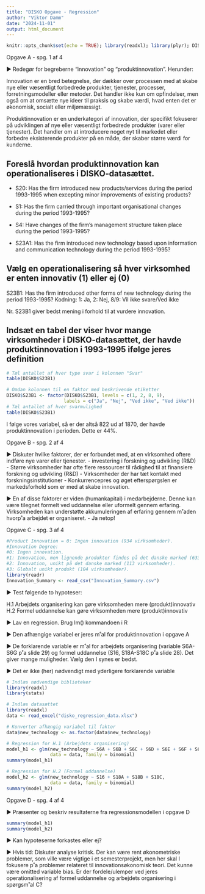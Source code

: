 ```yaml
---
title: "DISKO Opgave - Regression"
author: "Viktor Damm"
date: "2024-11-01"
output: html_document
---
```


```r
knitr::opts_chunk$set(echo = TRUE); library(readxl); library(plyr); DISKO <- read_excel("DISKO_mikro5.xls")
```

Opgave A - spg. 1 af 4

▶ Redegør for begreberne “innovation” og
“produktinnovation”. Herunder: 

Innovation er en bred betegnelse, der dækker over processen med at skabe nye eller væsentligt forbedrede produkter, tjenester, processer, forretningsmodeller eller metoder. Det handler ikke kun om opfindelser, men også om at omsætte nye ideer til praksis og skabe værdi, hvad enten det er økonomisk, socialt eller miljømæssigt.

Produktinnovation er en underkategori af innovation, der specifikt fokuserer på udviklingen af nye eller væsentligt forbedrede produkter (varer eller tjenester). Det handler om at introducere noget nyt til markedet eller forbedre eksisterende produkter på en måde, der skaber større værdi for kunderne.

## Foreslå hvordan produktinnovation kan operationaliseres i DISKO-datasættet.

- S20: Has the firm introduced new products/services
during the period 1993-1995 when excepting minor
improvements of existing products?

- S1: Has the firm carried through important
organisational changes during the period 1993-1995?

- S4: Have changes of the firm’s management structure
taken place during the period 1993-1995?

- S23A1: Has the firm introduced new technology based
upon information and communication technology during
the period 1993-1995?

## Vælg en operationalisering så hver virksomhed er enten innovativ (1) eller ej (0)

S23B1: Has the firm introduced other forms of new
technology during the period 1993-1995?
Kodning: 1: Ja, 2: Nej, 8/9: Vil ikke svare/Ved ikke

Nr. S23B1 giver bedst mening i forhold til at vurdere innovation.  

## Indsæt en tabel der viser hvor mange virksomheder i DISKO-datasættet, der havde produktinnovation i 1993-1995 ifølge jeres definition

```r
# Tæl antallet af hver type svar i kolonnen "Svar"
table(DISKO$S23B1)
```

```r
# Omdan kolonnen til en faktor med beskrivende etiketter
DISKO$S23B1 <- factor(DISKO$S23B1, levels = c(1, 2, 8, 9), 
                     labels = c("Ja", "Nej", "Ved ikke", "Ved ikke"))
# Tæl antallet af hver svarmulighed
table(DISKO$S23B1)
```

I følge vores variabel, så er der altså 822 ud af 1870, der havde produktinnovation i perioden. Dette er 44%. 

Opgave B - spg. 2 af 4

▶ Diskuter hvilke faktorer, der er forbundet med, at en
virksomhed oftere indføre nye varer eller tjenester.
- investering i forskning og udvikling (R&D)
- Større virksomheder har ofte flere ressourcer til rådighed til at finansiere forskning og udvikling (R&D)
- Virksomheder der har tæt kontakt med forskningsinstitutioner
- Konkurrencepres og øget efterspørgslen er markedsforhold som er med at skabe innovation.

▶ En af disse faktorer er viden (humankapital) i
medarbejderne. Denne kan være tilegnet formelt ved
uddannelse eller uformelt gennem erfaring.
Virksomheden kan understøtte akkumuleringen af
erfaring gennem m˚aden hvorp˚a arbejdet er organiseret.
- Ja netop!


Opgave C - spg. 3 af 4

```r
#Product Innovation = 0: Ingen innovation (934 virksomheder).
#Innovation Degree:
#0: Ingen innovation.
#1: Innovation, men lignende produkter findes på det danske marked (633 virksomheder).
#2: Innovation, unikt på det danske marked (113 virksomheder).
#3: Globalt unikt produkt (104 virksomheder).
library(readr)
Innovation_Summary <- read_csv("Innovation_Summary.csv")
```

▶ Test følgende to hypoteser:

H.1 Arbejdets organisering kan gøre virksomheden mere
(produkt)innovativ
H.2 Formel uddannelse kan gøre virksomheden mere
(produkt)innovativ

▶ Lav en regression. Brug lm() kommandoen i R

▶ Den afhængige variabel er jeres m˚al for
produktinnovation i opgave A

▶ De forklarende variable er m˚al for arbejdets organisering
(variable S6A-S6G p˚a slide 29) og formel uddannelse
(S16, S18A-S18C p˚a slide 28). Det giver mange
muligheder. Vælg den I synes er bedst.

▶ Det er ikke (her) nødvendigt med yderligere forklarende
variable

```r
# Indlæs nødvendige biblioteker
library(readxl)
library(stats)

# Indlæs datasættet
library(readxl)
data <- read_excel("disko_regression_data.xlsx")

# Konverter afhængig variabel til faktor
data$new_technology <- as.factor(data$new_technology)

# Regression for H.1 (Arbejdets organisering)
model_h1 <- glm(new_technology ~ S6A + S6B + S6C + S6D + S6E + S6F + S6G,
                data = data, family = binomial)
summary(model_h1)

# Regression for H.2 (Formel uddannelse)
model_h2 <- glm(new_technology ~ S16 + S18A + S18B + S18C,
                data = data, family = binomial)
summary(model_h2)

```



Opgave D - spg. 4 af 4

▶ Præsenter og beskriv resultaterne fra
regressionsmodellen i opgave D
```r
summary(model_h1)
summary(model_h2)
```


▶ Kan hypoteserne forkastes eller ej?

▶ Hvis tid: Diskuter analyse kritisk. Der kan være rent
økonometriske problemer, som ville være vigtige i et
semesterprojekt, men her skal I fokusere p˚a problemer
relateret til innovationsøkonomisk teori. Det kunne
være omitted variable bias. Er der fordele/ulemper ved
jeres operationalisering af formel uddannelse og
arbejdets organisering i spørgsm˚al C?